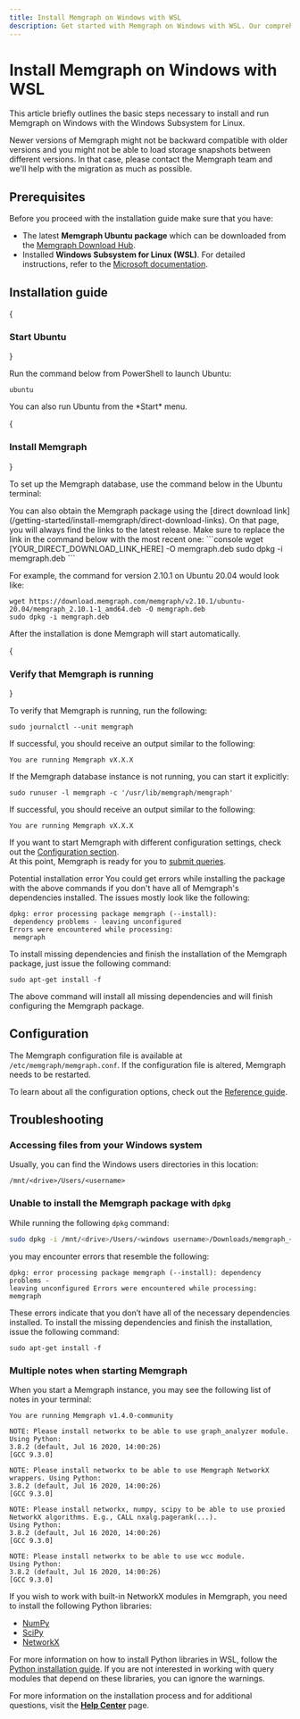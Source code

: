 ```yaml
---
title: Install Memgraph on Windows with WSL
description: Get started with Memgraph on Windows with WSL. Our comprehensive guide explains it all, easing your way into effective graph computing.
---
```



#  Install Memgraph on Windows with WSL

This article briefly outlines the basic steps necessary to install and run
Memgraph on Windows with the Windows Subsystem for Linux.

<Callout type="warning"> 
Newer versions of Memgraph might not be backward
compatible with older versions and you might not be able to load storage
snapshots between different versions. In that case, please contact the Memgraph
team and we'll help with the migration as much as possible.
 </Callout>

## Prerequisites

Before you proceed with the installation guide make sure that you have:

- The latest **Memgraph Ubuntu package** which can be downloaded from the
  [Memgraph Download Hub](https://memgraph.com/download/).
- Installed **Windows Subsystem for Linux (WSL)**. For detailed instructions,
  refer to the [Microsoft
  documentation](https://docs.microsoft.com/en-us/windows/wsl/install).

## Installation guide

<Steps>
{<h3>Start Ubuntu</h3>}

Run the command below from PowerShell to launch Ubuntu:

```console
ubuntu
```
<Callout type="info">
You can also run Ubuntu from the *Start* menu.
</Callout>

{<h3>Install Memgraph</h3>}

To set up the Memgraph database, use the command below in the Ubuntu terminal:

<CodeSnippet code="sudo dpkg -i /mnt/<drive>/Users/<windows username>/Downloads/memgraph_<version>.deb" page="install-memgraph/wsl"/>

<Callout type="info"> 
You can also obtain the Memgraph package using the [direct download link](/getting-started/install-memgraph/direct-download-links). On that page, you will always find the links to the latest release. Make sure to replace the link in the command below with the most recent one: 
```console
wget [YOUR_DIRECT_DOWNLOAD_LINK_HERE] -O memgraph.deb 
sudo dpkg -i memgraph.deb
```

For example, the command for version 2.10.1 on Ubuntu 20.04 would look like:

```console
wget https://download.memgraph.com/memgraph/v2.10.1/ubuntu-20.04/memgraph_2.10.1-1_amd64.deb -O memgraph.deb
sudo dpkg -i memgraph.deb
```    
</Callout>

After the installation is done Memgraph will start automatically. 

{<h3>Verify that Memgraph is running</h3>}

To verify that Memgraph is running, run the following:

```console
sudo journalctl --unit memgraph
```

If successful, you should receive an output similar to the following:

```console
You are running Memgraph vX.X.X
```
<Callout type="info"> 
If the Memgraph database instance is not running, you can start it explicitly:

```
sudo runuser -l memgraph -c '/usr/lib/memgraph/memgraph'
```

If successful, you should receive an output similar to the following:

```
You are running Memgraph vX.X.X
```
</Callout>

If you want to start Memgraph with different configuration settings, check out
the [Configuration section](#configuration).<br/>
At this point, Memgraph is ready for you
to [submit queries](/querying).

<Callout type="warning">
Potential installation error You could get errors while installing the package
with the above commands if you don't have all of Memgraph's dependencies
installed. The issues mostly look like the following:

```
dpkg: error processing package memgraph (--install):
 dependency problems - leaving unconfigured
Errors were encountered while processing:
 memgraph
```

To install missing dependencies and finish the installation of the Memgraph
package, just issue the following command:

```
sudo apt-get install -f
```

The above command will install all missing dependencies and will finish
configuring the Memgraph package.
</Callout>
</Steps>


## Configuration

The Memgraph configuration file is available at `/etc/memgraph/memgraph.conf`. If the
configuration file is altered, Memgraph needs to be restarted. 

To learn about
all the configuration options, check out the [Reference
guide](/configuration/configuration-settings).

## Troubleshooting

### Accessing files from your Windows system

Usually, you can find the Windows users directories in this location:

```console
/mnt/<drive>/Users/<username>
```

### Unable to install the Memgraph package with `dpkg`

While running the following `dpkg` command:

```bash
sudo dpkg -i /mnt/<drive>/Users/<windows username>/Downloads/memgraph_<version>.deb
```

you may encounter errors that resemble the following:

```console
dpkg: error processing package memgraph (--install): dependency problems -
leaving unconfigured Errors were encountered while processing: memgraph
```

These errors indicate that you don’t have all of the necessary dependencies
installed. To install the missing dependencies and finish the installation,
issue the following command:

```console
sudo apt-get install -f
```

### Multiple notes when starting Memgraph

When you start a Memgraph instance, you may see the following list of notes in
your terminal:

```console
You are running Memgraph v1.4.0-community

NOTE: Please install networkx to be able to use graph_analyzer module. Using Python:
3.8.2 (default, Jul 16 2020, 14:00:26)
[GCC 9.3.0]

NOTE: Please install networkx to be able to use Memgraph NetworkX wrappers. Using Python:
3.8.2 (default, Jul 16 2020, 14:00:26)
[GCC 9.3.0]

NOTE: Please install networkx, numpy, scipy to be able to use proxied NetworkX algorithms. E.g., CALL nxalg.pagerank(...).
Using Python:
3.8.2 (default, Jul 16 2020, 14:00:26)
[GCC 9.3.0]

NOTE: Please install networkx to be able to use wcc module.
Using Python:
3.8.2 (default, Jul 16 2020, 14:00:26)
[GCC 9.3.0]
```

If you wish to work with built-in NetworkX modules in Memgraph, you need to
install the following Python libraries:
* [NumPy](https://numpy.org/)
* [SciPy](https://www.scipy.org/)
* [NetworkX](https://networkx.org/)

For more information on how to install Python libraries in WSL, follow the [Python
installation
guide](https://docs.microsoft.com/en-us/windows/python/web-frameworks#install-python-pip-and-venv).
If you are not interested in working with query modules that depend on these
libraries, you can ignore the warnings.

For more information on the installation process and for additional questions,
visit the **[Help Center](/help-center)** page.


